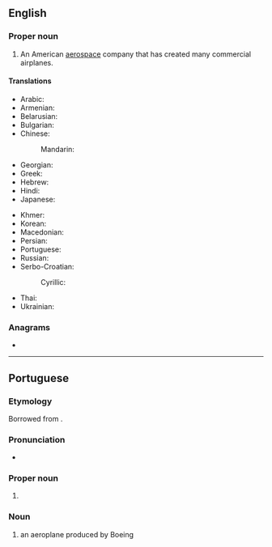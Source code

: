 ==English==
{{wikipedia}}

===Proper noun===
{{en-proper noun}}

# {{lb|en|aviation}} An American [[aerospace]] company that has created many commercial airplanes.

====Translations====
{{trans-top|An American aerospace company}}
* Arabic: {{t|ar|بُويِنْغ|m}}
* Armenian: {{t|hy|Բոինգ|sc=Armn}}
* Belarusian: {{t|be|Бо́інг|m|sc=Cyrl}}
* Bulgarian: {{t|bg|Бо́инг|m|sc=Cyrl}}
* Chinese:
*: Mandarin: {{t+|cmn|波音|tr=Bōyīn|sc=Hani}}
* Georgian: {{t|ka|ბოინგი|sc=Geor}}
* Greek: {{t|el|Μπόινγκ|sc=Grek}}
* Hebrew: {{t|he|בואינג|sc=Hebr}}
* Hindi: {{t|hi|बोइंग|tr=bo'iṅg|sc=Deva}}
* Japanese: {{t|ja|ボーイング|tr=Bōingu|sc=Jpan}}
{{trans-mid}}
* Khmer: {{t|km|បូអ៊ិង|tr=bo ing|sc=Khmr}}
* Korean: {{t|ko|보잉|tr=Boing|sc=Kore}}
* Macedonian: {{t|mk|Боинг|m|sc=Cyrl}}
* Persian: {{t|fa|بوئینگ|tr=Bo'ing|sc=fa-Arab}}
* Portuguese: {{t|pt|Boeing|f}}
* Russian: {{t|ru|Бо́инг|m}}
* Serbo-Croatian:
*: Cyrillic: {{t|sh|Боинг|m}}
* Thai: {{t|th|โบอิง|tr=bo-ing}}
* Ukrainian: {{t|uk|Бо́інг|m|sc=Cyrl}}
{{trans-bottom}}

===Anagrams===
* {{anagrams|en|big one|biogen}}

----

==Portuguese==

===Etymology===
Borrowed from {{bor|pt|en|Boeing|notext=1}}.

===Pronunciation===
* {{a|Brazil}} {{IPA|/ˈbɔj̃ɡ/|lang=pt}}

===Proper noun===
{{pt-proper noun|f}}

# {{lb|pt|aviation}} {{l|en|Boeing}} {{gloss|an American aerospace company}}

===Noun===
{{pt-noun|m|s}}

# {{lb|pt|aviation}} an aeroplane produced by Boeing